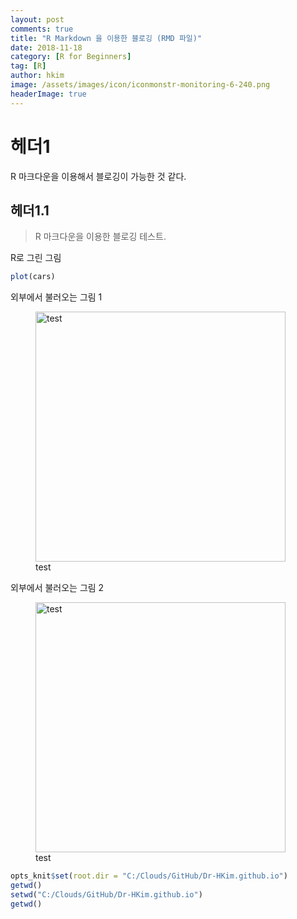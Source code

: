 ```yaml
---
layout: post  
comments: true  
title: "R Markdown 을 이용한 블로깅 (RMD 파일)"  
date: 2018-11-18  
category: [R for Beginners]  
tag: [R]  
author: hkim  
image: /assets/images/icon/iconmonstr-monitoring-6-240.png
headerImage: true
---
```


# 헤더1

R 마크다운을 이용해서 블로깅이 가능한 것 같다. 

## 헤더1.1

> R 마크다운을 이용한 블로깅 테스트.


R로 그린 그림

```r
plot(cars)
```

외부에서 불러오는 그림 1

![test](FILES_2018-11-18-RMD-TEST-02/e49800898d2f9707b169a87227fef51e.jpg){width=400px}

외부에서 불러오는 그림 2

![test](../../_posts/FILES_2018-11-18-RMD-TEST-02/1541892243_423986816.jpg){width=400px}


```r
opts_knit$set(root.dir = "C:/Clouds/GitHub/Dr-HKim.github.io")
getwd()
setwd("C:/Clouds/GitHub/Dr-HKim.github.io")
getwd()

```


